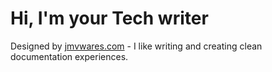 # Hi, I'm your Tech writer

Designed by [jmvwares.com](https://www.jmvwares.com) - I like writing and creating clean documentation experiences.
